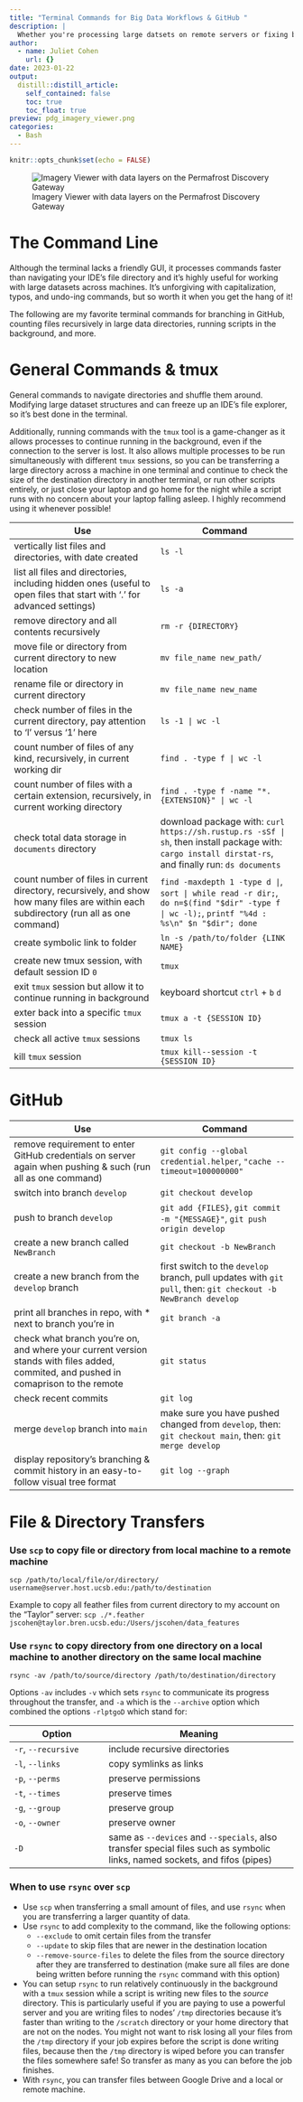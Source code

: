 ```yaml
---
title: "Terminal Commands for Big Data Workflows & GitHub "
description: |
  Whether you're processing large datsets on remote servers or fixing bugs in a new branch, command line skills are essential for working efficiently. Check out the  commands that I've found to be useful for processing terabytes of Arctic data for visualization on the Permafrost Discovery Gateway.     
author:
  - name: Juliet Cohen
    url: {}
date: 2023-01-22
output:
  distill::distill_article:
    self_contained: false
    toc: true
    toc_float: true
preview: pdg_imagery_viewer.png
categories:
  - Bash
---
```


```r
knitr::opts_chunk$set(echo = FALSE)
```

![Imagery Viewer with data layers on the Permafrost Discovery Gateway](pdg_imagery_viewer.png)

# The Command Line

Although the terminal lacks a friendly GUI, it processes commands faster than navigating your IDE's file directory and it's highly useful for working with large datasets across machines. It's unforgiving with capitalization, typos, and undo-ing commands, but so worth it when you get the hang of it!

The following are my favorite terminal commands for branching in GitHub, counting files recursively in large data directories, running scripts in the background, and more.

# General Commands & tmux

General commands to navigate directories and shuffle them around. Modifying large dataset structures and can freeze up an IDE's file explorer, so it's best done in the terminal.

Additionally, running commands with the `tmux` tool is a game-changer as it allows processes to continue running in the background, even if the connection to the server is lost. It also allows multiple processes to be run simultaneously with different `tmux` sessions, so you can be transferring a large directory across a machine in one terminal and continue to check the size of the destination directory in another terminal, or run other scripts entirely, or just close your laptop and go home for the night while a script runs with no concern about your laptop falling asleep. I highly recommend using it whenever possible!

Use | Command
------------------- | ------------------
vertically list files and directories, with date created | `ls -l`
list all files and directories, including hidden ones (useful to open files that start with '.' for advanced settings) | `ls -a`
remove directory and all contents recursively | `rm -r {DIRECTORY}`
move file or directory from current directory to new location | `mv file_name new_path/`
rename file or directory in current directory | `mv file_name new_name` 
check number of files in the current directory, pay attention to 'l' versus '1' here | `ls -1 | wc -l`
count number of files of any kind, recursively, in current working dir | `find . -type f | wc -l`
count number of files with a certain extension, recursively, in current working directory | `find . -type f -name "*.{EXTENSION}" | wc -l`
check total data storage in `documents` directory | download package with: `curl https://sh.rustup.rs -sSf | sh`, then install package with: `cargo install dirstat-rs`, and finally run: `ds documents`
count number of files in current directory, recursively, and show how many files are within each subdirectory (run all as one command) | `find -maxdepth 1 -type d |`, `sort | while read -r dir;`, `do n=$(find "$dir" -type f | wc -l);`, `printf "%4d : %s\n" $n "$dir"; done`
create symbolic link to folder | `ln -s /path/to/folder {LINK NAME}`
create new tmux session, with default session ID `0` | `tmux`
exit `tmux` session but allow it to continue running in background | keyboard shortcut `ctrl` + `b` `d`
exter back into a specific `tmux` session | `tmux a -t {SESSION ID}`
check all active `tmux` sessions | `tmux ls`
kill `tmux` session | `tmux kill--session -t {SESSION ID}`

# GitHub

Use | Command
------------------- | ------------------
remove requirement to enter GitHub credentials on server again when pushing & such (run all as one command) | `git config --global credential.helper`, `"cache --timeout=100000000"`
switch into branch `develop` | `git checkout develop`
push to branch `develop` | `git add {FILES}`,  `git commit -m "{MESSAGE}"`, `git push origin develop`
create a new branch called `NewBranch` | `git checkout -b NewBranch`
create a new branch from the `develop` branch | first switch to the `develop` branch, pull updates with `git pull`, then: `git checkout -b NewBranch develop`
print all branches in repo, with * next to branch you're in | `git branch -a`
check what branch you're on, and where your current version stands with files added, commited, and pushed in comaprison to the remote | `git status`
check recent commits | `git log`
merge `develop` branch into `main` | make sure you have pushed changed from `develop`, then: `git checkout main`, then: `git merge develop`
display repository's branching & commit history in an easy-to-follow visual tree format | `git log --graph`

# File & Directory Transfers

### Use `scp` to copy file or directory from local machine to a remote machine

`scp /path/to/local/file/or/directory/ username@server.host.ucsb.edu:/path/to/destination`

Example to copy all feather files from current directory to my account on the "Taylor" server:
`scp ./*.feather jscohen@taylor.bren.ucsb.edu:/Users/jscohen/data_features`

### Use `rsync` to copy directory from one directory on a local machine to another directory on the same local machine

`rsync -av /path/to/source/directory /path/to/destination/directory`

Options `-av` includes `-v` which sets `rsync` to communicate its progress throughout the transfer, and `-a` which is the `--archive` option which combined the options `-rlptgoD` which stand for:

Option | Meaning
------- | --------------
`-r`, `--recursive` | include recursive directories
`-l`, `--links` |copy symlinks as links
`-p`, `--perms` | preserve permissions
`-t`, `--times` | preserve times
`-g`, `--group` | preserve group
`-o`, `--owner` | preserve owner
`-D` | same as `--devices` and `--specials`, also transfer special files such as symbolic links, named sockets, and fifos (pipes)

### When to use `rsync` over `scp`

- Use `scp` when transferring a small amount of files, and use `rsync` when you are transferring a larger quantity of data.
- Use `rsync` to add complexity to the command, like the following options:
  - `--exclude` to omit certain files from the transfer
  - `--update` to skip files that are newer in the destination location
  - `--remove-source-files` to delete the files from the source directory after they are transferred to destination (make sure all files are done being written before running the `rsync` command with this option)
- You can setup `rsync` to run relatively continuously in the background with a `tmux` session while a script is writing new files to the _source_ directory. This is particularly useful if you are paying to use a powerful server and you are writing files to nodes' `/tmp` directories because it's faster than writing to the `/scratch` directory or your home directory that are not on the nodes. You might not want to risk losing all your files from the `/tmp` directory if your job expires before the script is done writing files, because then the `/tmp` directory is wiped before you can transfer the files somewhere safe! So transfer as many as you can before the job finishes.  
- With `rsync`, you can transfer files between Google Drive and a local or remote machine. 



















